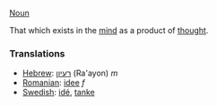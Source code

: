 [[Noun]]

That which exists in the [[mind]] as a product of [[thought]].

===Translations===
*[[Hebrew]]: [[רעיון]] (Ra'ayon) ''m''
*[[Romanian]]: [[idee]] ''f''
*[[Swedish]]: [[idé]], [[tanke]]